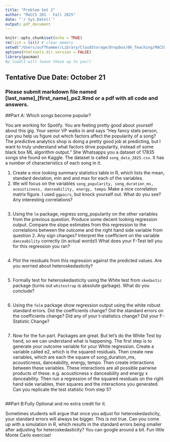```yaml
---
title: "Problem Set 2"
author: "MaCCS 201 - Fall 2025"
date: "`r Sys.Date()`"
output: pdf_document
---
```


```r
knitr::opts_chunk$set(echo = TRUE)
rm(list = ls()) # clear memory
setwd("/Users/auffhammer/Library/CloudStorage/Dropbox/06_Teaching/MACSS/2024/code/private-repository1/Problem Set 2")
options(htmltools.dir.version = FALSE)
library(pacman)
#p_load(I will leave these up to you!)

```
## Tentative Due Date: October 21
### Please submit markdown file named [last_name]_[first_name]_ps2.Rmd or a pdf with all code and answers. 

##Part A: Which songs become popular? 

You are working for Spotify. You are feeling pretty good about yourself about this gig. Your senior VP walks in and says "Hey fancy stats person, can you help us figure out which factors affect the popularity of a song? The predictive analytics shop is doing a pretty good job at predicting, but I want to truly understand what factors drive popularity, instead of some black box ML algorithm output." She Whatsapps you a dataset of 17835 songs she found on Kaggle. The dataset is called `song_data_2025.csv`. It has a number of characteristics of each song in it. 

1. Create a nice looking summary statistics table in R, which lists the mean, standard deviation, min and and max for each of the variables. 
2. We will focus on the variables `song_popularity, song_duration_ms, acousticness, danceability, energy, tempo`. Make a nice correlation matrix figure. I used `ggpairs`, but knock yourself out. What do you see? Any interesting correlations?

```r

```

3. Using the `lm` package, regress song_popularity on the other variables from the previous question. Produce some decent looking regression output. Compare the slope estimates from this regression to the correlations between the outcome and the right hand side variable from question 2. Any sign changes? Interpret the coefficient on the variable `danceability` correctly (in actual words!) What does your F-Test tell you for this regression you ran?
```r


```

4. Plot the residuals from this regression against the predicted values. Are you worried about heteroskedasticity?
```r

```

5. Formally test for heteroskedasticity using the White test from `skedastic` package (turns out `whitestrap` is absolute garbage). What do you conclude?

```r

```

6. Using the `felm` package show regression output using the white robust standard errors. Did the coefficients change? Did the standard errors on the coefficients change?  Did any of your t-statistics change? Did your F-Statistic Change?

```r

```

7. Now for the fun part. Packages are great. But let's do the White Test by hand, so we can understand what is happening. The first step is to generate your outcome variable for your White regression. Create a variable called e2, which is the squared residuals. Then create new variables, which are each the square of song_duration_ms, acousticness, danceability, energy, tempo. Then create interactions between these variables. These interactions are all possible pairwise products of these. e.g. acousticness x danceability and energy x danceability. Then run a regression of the squared residuals on the right hand side variables, their squares and the interactions you generated. Can you replicate the test statistic from step 5?

```r

```

##Part B:Fully Optional and no extra credit for it. 

Sometimes students will argue that once you adjust for heteroskedasticity, your standard errors will always be bigger. This is not true. Can you come up with a simulation in R, which results in the standard errors being smaller after adjusting for heteroskedasticity? You can google around a bit. Fun little Monte Carlo exercise!

 



